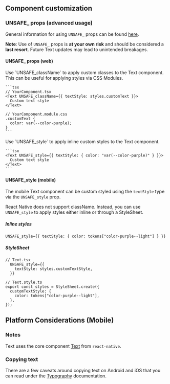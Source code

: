 
## Component customization

### UNSAFE\_ props (advanced usage)

General information for using `UNSAFE_` props can be found
[here](/guides/customizing-components).

**Note**: Use of `UNSAFE_` props is **at your own risk** and should be
considered a **last resort**. Future Text updates may lead to unintended
breakages.

#### UNSAFE\_ props (web)

<Tabs>
  <Tab label="UNSAFE_className">
    Use `UNSAFE_className` to apply custom classes to the Text component. This
    can be useful for applying styles via CSS Modules.

    ```tsx
    // YourComponent.tsx
    <Text UNSAFE_className={{ textStyle: styles.customText }}>
      Custom text style
    </Text>

    // YourComponent.module.css
    .customText {
      color: var(--color-purple);
    }
    ```

  </Tab>

  <Tab label="UNSAFE_style">
    Use `UNSAFE_style` to apply inline custom styles to the Text component.

    ```tsx
    <Text UNSAFE_style={{ textStyle: { color: "var(--color-purple)" } }}>
      Custom text style
    </Text>
    ```

  </Tab>
</Tabs>

#### UNSAFE_style (mobile)

The mobile Text component can be custom styled using the `textStyle` type via
the `UNSAFE_style` prop.

React Native does not support className. Instead, you can use `UNSAFE_style` to
apply styles either inline or through a StyleSheet.

##### Inline styles

```tsx
UNSAFE_style={{ textStyle: { color: tokens["color-purple--light"] } }}
```

##### StyleSheet

```tsx
// Text.tsx
  UNSAFE_style={{
    textStyle: styles.customTextStyle,
  }}

// Text.style.ts
export const styles = StyleSheet.create({
  customTextStyle: {
    color: tokens["color-purple--light"],
  },
});
```

## Platform Considerations (Mobile)

### Notes

Text uses the core component [Text](https://reactnative.dev/docs/text) from
`react-native`.

### Copying text

There are a few caveats around copying text on Android and iOS that you can read
under the
[Typography](../?path=/docs/components-text-and-typography-typography--docs#platform-considerations)
documentation.
